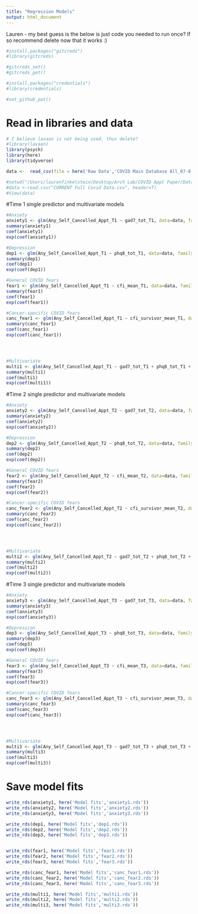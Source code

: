 ```yaml
---
title: "Regression Models"
output: html_document
---
```


Lauren - my best guess is the below is just code you needed to run once? If so recommend delete now that it works :)

```r
#install.packages("gitcreds")
#library(gitcreds)

#gitcreds_set()
#gitcreds_get()

#install.packages("credentials")
#library(credentials)

#set_github_pat()
```

# Read in libraries and data

```r

# I believe lavaan is not being used, thus delete?
#library(lavaan) 
library(psych)
library(here)
library(tidyverse)

data <-  read_csv(file = here('Raw Data','COVID Main Database All_07-8-21.csv'))

#setwd("/Users/laurenfinkelstein/Desktop/Arch Lab/COVID Appt Paper/Data")
#data <-read.csv("CURRENT Full Covid Data.csv", header=T)
#View(data)

```

#Time 1 single predictor and multivariate models
```r
#Anxiety
anxiety1 <- glm(Any_Self_Cancelled_Appt_T1 ~ gad7_tot_T1, data=data, family=binomial)
summary(anxiety1)
coef(anxiety1)
exp(coef(anxiety1))

#Depression
dep1 <- glm(Any_Self_Cancelled_Appt_T1 ~ phq8_tot_T1, data=data, family=binomial)
summary(dep1)
coef(dep1)
exp(coef(dep1))

#General COVID fears
fear1 <- glm(Any_Self_Cancelled_Appt_T1 ~ cfi_mean_T1, data=data, family=binomial)
summary(fear1)
coef(fear1)
exp(coef(fear1))

#Cancer-specific COVID fears
canc_fear1 <- glm(Any_Self_Cancelled_Appt_T1 ~ cfi_survivor_mean_T1, data=data, family=binomial)
summary(canc_fear1)
coef(canc_fear1)
exp(coef(canc_fear1))




#Multivariate
multi1 <- glm(Any_Self_Cancelled_Appt_T1 ~ gad7_tot_T1 + phq8_tot_T1 + cfi_mean_T1 + cfi_survivor_mean_T1, data=data, family=binomial)
summary(multi1)
coef(multi1)
exp(coef(multi1))
```

#Time 2 single predictor and multivariate models
```r
#Anxiety
anxiety2 <- glm(Any_Self_Cancelled_Appt_T2 ~ gad7_tot_T2, data=data, family=binomial)
summary(anxiety2)
coef(anxiety2)
exp(coef(anxiety2))

#Depression
dep2 <- glm(Any_Self_Cancelled_Appt_T2 ~ phq8_tot_T2, data=data, family=binomial)
summary(dep2)
coef(dep2)
exp(coef(dep2))

#General COVID fears
fear2 <- glm(Any_Self_Cancelled_Appt_T2 ~ cfi_mean_T2, data=data, family=binomial)
summary(fear2)
coef(fear2)
exp(coef(fear2))

#Cancer-specific COVID fears
canc_fear2 <- glm(Any_Self_Cancelled_Appt_T2 ~ cfi_survivor_mean_T2, data=data, family=binomial)
summary(canc_fear2)
coef(canc_fear2)
exp(coef(canc_fear2))




#Multivariate
multi2 <- glm(Any_Self_Cancelled_Appt_T2 ~ gad7_tot_T2 + phq8_tot_T2 + cfi_mean_T2 + cfi_survivor_mean_T2, data=data, family=binomial)
summary(multi2)
coef(multi2)
exp(coef(multi2))
```

#Time 3 single predictor and multivariate models
```r
#Anxiety
anxiety3 <- glm(Any_Self_Cancelled_Appt_T3 ~ gad7_tot_T3, data=data, family=binomial)
summary(anxiety3)
coef(anxiety3)
exp(coef(anxiety3))

#Depression
dep3 <- glm(Any_Self_Cancelled_Appt_T3 ~ phq8_tot_T3, data=data, family=binomial)
summary(dep3)
coef(dep3)
exp(coef(dep3))

#General COVID fears
fear3 <- glm(Any_Self_Cancelled_Appt_T3 ~ cfi_mean_T3, data=data, family=binomial)
summary(fear3)
coef(fear3)
exp(coef(fear3))

#Cancer-specific COVID fears
canc_fear3 <- glm(Any_Self_Cancelled_Appt_T3 ~ cfi_survivor_mean_T3, data=data, family=binomial)
summary(canc_fear3)
coef(canc_fear3)
exp(coef(canc_fear3))




#Multivariate
multi3 <- glm(Any_Self_Cancelled_Appt_T3 ~ gad7_tot_T3 + phq8_tot_T3 + cfi_mean_T3 + cfi_survivor_mean_T3, data=data, family=binomial)
summary(multi3)
coef(multi3)
exp(coef(multi3))
```


# Save model fits

```r

write_rds(anxiety1, here('Model fits','anxiety1.rds'))
write_rds(anxiety2, here('Model fits','anxiety2.rds'))
write_rds(anxiety3, here('Model fits','anxiety3.rds'))

write_rds(dep1, here('Model fits','dep1.rds'))
write_rds(dep2, here('Model fits','dep2.rds'))
write_rds(dep3, here('Model fits','dep3.rds'))


write_rds(fear1, here('Model fits','fear1.rds'))
write_rds(fear2, here('Model fits','fear2.rds'))
write_rds(fear3, here('Model fits','fear3.rds'))

write_rds(canc_fear1, here('Model fits','canc_fear1.rds'))
write_rds(canc_fear2, here('Model fits','canc_fear2.rds'))
write_rds(canc_fear3, here('Model fits','canc_fear3.rds'))

write_rds(multi1, here('Model fits','multi1.rds'))
write_rds(multi2, here('Model fits','multi2.rds'))
write_rds(multi3, here('Model fits','multi3.rds'))

```


